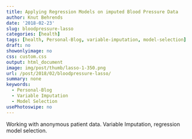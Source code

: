 ```yaml
---
title: Applying Regression Models on imputed Blood Pressure Data
author: Knut Behrends
date: '2018-02-23'
slug: bloodpressure-lasso
categories: [health]
tags: [health, Personal-Blog, variable-imputation, model-selection]
draft: no
showonlyimage: no
css: custom.css
output: html_document
image: img/post/thumb/lasso-1-350.png
url: /post/2018/02/bloodpressure-lasso/
summary: none
keywords:
  - Personal-Blog
  - Variable Imputation
  - Model Selection
usePhotoswipe: no
---
```


Working with anonymous patient data. 
Variable Imputation, regression model selection.